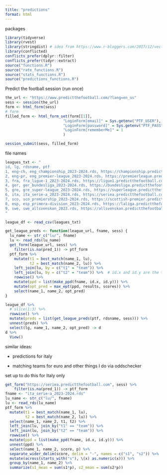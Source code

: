```yaml
---
title: "predictions"
format: html
---
```


packages

```r
library(tidyverse)
library(rvest)
library(stringdist) # idea from https://www.r-bloggers.com/2017/12/vectorize-fuzzy-matching/
library(conflicted)
conflicts_prefer(dplyr::filter)
conflicts_prefer(tidyr::extract)
source("functions.R")
source("rate_functions.R")
source("stats_functions.R")
source("predictions_functions.R")
```

Predict the football session (run once)

```r
the_url <- "https://www.predictthefootball.com/?lang=en_us"
sess <- session(the_url)
form <- html_form(sess)
# form
filled_form <- html_form_set(form[[1]],
                          "LoginForm[email]" = Sys.getenv("PTF_USER"),
                          "LoginForm[password]" = Sys.getenv("PTF_PASS"),
                          "LoginForm[rememberMe]" = 1
                          )

session_submit(sess, filled_form)
```

file names

```r
leagues_txt <- "
id, lg, rdsname, ptf
1, eng-ch, eng_championship_2023-2024.rds, https://championship.predictthefootball.com
2, eng-pr, eng_premier-league_2023-2024.rds, https://premierleague.predictthefootball.com
3, fra, fra_ligue-1_2023-2024.rds, https://ligue1.predictthefootball.com
4, ger, ger_bundesliga_2023-2024.rds, https://bundesliga.predictthefootball.com
5, gre, gre_super-league_2023-2024.rds, https://superleague.predictthefootball.com
6, ita, ita_serie-a_2023-2024.rds, https://seriea.predictthefootball.com
7, sco, sco_premiership_2023-2024.rds, https://scottish-premier.predictthefootball.com
8, esp, esp_primera-division_2023-2024.rds, https://laliga.predictthefootball.com
9, swe, swe_allsvenskan_2023.rds, https://allsvenskan.predictthefootball.com
"

league_df <- read_csv(leagues_txt)
```

```r
get_league_preds <- function(league_url, fname, sess) {
  lu_name <- str_c("lu/", fname)
  lu <- read_rds(lu_name)
  get_form(league_url, sess) %>% 
    filter(is.na(pred_1)) -> ptf_form
  ptf_form %>% 
    mutate(t1 = best_match(name_1, lu),
           t2 = best_match(name_2, lu)) %>% 
    left_join(lu, by = c("t1" = "team")) %>% 
    left_join(lu, by = c("t2" = "team")) %>%  # id.x and id.y are the teams to look up
    rowwise() %>% 
    mutate(ppd = list(make_ppd(fname, id.x, id.y))) %>% 
    mutate(opt_pred = max_ept(ppd, results, scores)) %>% 
    select(name_1, name_2, opt_pred)
}
```




```r
league_df %>% 
  # slice(1:3) %>% 
  rowwise() %>% 
  mutate(preds = list(get_league_preds(ptf, rdsname, sess))) %>% 
  unnest(preds) %>% 
  select(lg, name_1, name_2, opt_pred) -> d
d %>% 
  View()
```


similar ideas:

-   predictions for italy

-   matching teams for euro and other things I do via oddschecker

set up to do this for Italy only

```r
get_form("https://seriea.predictthefootball.com", sess) %>% 
    filter(is.na(pred_1)) -> ptf_form
fname <- "ita_serie-a_2023-2024.rds"
lu_name <- str_c("lu/", fname)
lu <- read_rds(lu_name)
ptf_form %>% 
  mutate(t1 = best_match(name_1, lu),
         t2 = best_match(name_2, lu)) %>%
  select(name_1, name_2, t1, t2) %>% 
  left_join(lu, join_by("t1" == "team")) %>% 
  left_join(lu, join_by("t2" == "team")) %>% 
  rowwise() %>% 
  mutate(ppd = list(make_ppd(fname, id.x, id.y))) %>%
  unnest(ppd) %>% 
  select(name_1, name_2, score, p) %>% 
  separate_wider_delim(score, delim = "-", names = c("s1", "s2")) %>% 
  mutate(across(starts_with("s"), \(x) as.numeric(x))) %>% 
  group_by(name_1, name_2) %>% 
  summarize(s1_mean = sum(s1*p), s2_mean = sum(s2*p))

```

